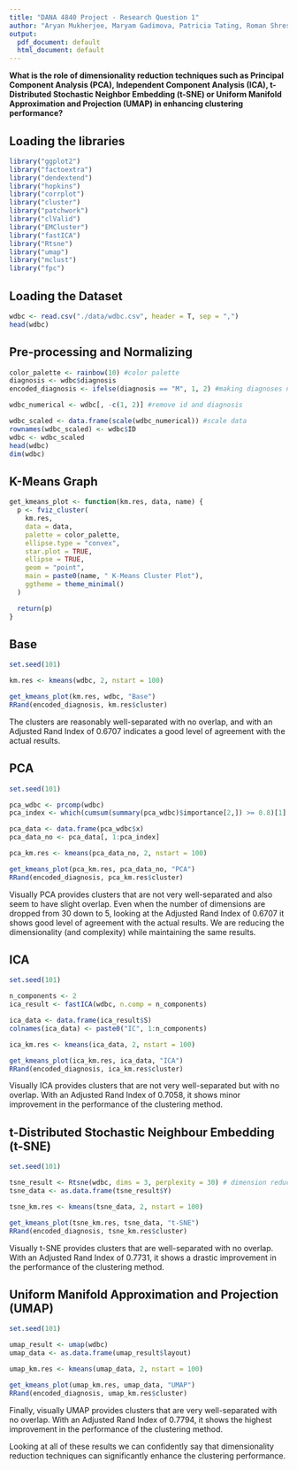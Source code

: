 ```yaml
---
title: "DANA 4840 Project - Research Question 1"
author: "Aryan Mukherjee, Maryam Gadimova, Patricia Tating, Roman Shrestha"
output:
  pdf_document: default
  html_document: default
---
```


**What is the role of dimensionality reduction techniques such as Principal Component Analysis (PCA), Independent Component Analysis (ICA), t-Distributed Stochastic Neighbor Embedding (t-SNE) or Uniform Manifold Approximation and Projection (UMAP) in enhancing clustering performance?**

## Loading the libraries
```r
library("ggplot2")
library("factoextra")
library("dendextend")
library("hopkins")
library("corrplot")
library("cluster")
library("patchwork")
library("clValid")
library("EMCluster")
library("fastICA")
library("Rtsne")
library("umap")
library("mclust")
library("fpc")
```


## Loading the Dataset
```r
wdbc <- read.csv("./data/wdbc.csv", header = T, sep = ",")
head(wdbc)
```


## Pre-processing and Normalizing
```r
color_palette <- rainbow(10) #color palette
diagnosis <- wdbc$diagnosis
encoded_diagnosis <- ifelse(diagnosis == "M", 1, 2) #making diagnoses numerical

wdbc_numerical <- wdbc[, -c(1, 2)] #remove id and diagnosis

wdbc_scaled <- data.frame(scale(wdbc_numerical)) #scale data
rownames(wdbc_scaled) <- wdbc$ID
wdbc <- wdbc_scaled
head(wdbc)
dim(wdbc)
```


## K-Means Graph
```r
get_kmeans_plot <- function(km.res, data, name) {
  p <- fviz_cluster(
    km.res,
    data = data,
    palette = color_palette,
    ellipse.type = "convex",
    star.plot = TRUE,
    ellipse = TRUE,
    geom = "point",
    main = paste0(name, " K-Means Cluster Plot"),
    ggtheme = theme_minimal()
  )

  return(p)
}
```


## Base
```r
set.seed(101)

km.res <- kmeans(wdbc, 2, nstart = 100)

get_kmeans_plot(km.res, wdbc, "Base")
RRand(encoded_diagnosis, km.res$cluster)
```
The clusters are reasonably well-separated with no overlap, and with an Adjusted Rand Index of 0.6707 indicates a good level of agreement with the actual results.


## PCA
```r
set.seed(101)

pca_wdbc <- prcomp(wdbc)
pca_index <- which(cumsum(summary(pca_wdbc)$importance[2,]) >= 0.8)[1] # taking principal components which explain 80% of the variation in the data

pca_data <- data.frame(pca_wdbc$x)
pca_data_no <- pca_data[, 1:pca_index]

pca_km.res <- kmeans(pca_data_no, 2, nstart = 100)

get_kmeans_plot(pca_km.res, pca_data_no, "PCA")
RRand(encoded_diagnosis, pca_km.res$cluster)
```
Visually PCA provides clusters that are not very well-separated and also seem to have slight overlap. Even when the number of dimensions are dropped from 30 down to 5, looking at the Adjusted Rand Index of 0.6707 it shows good level of agreement with the actual results. We are reducing the dimensionality (and complexity) while maintaining the same results.


## ICA
```r
set.seed(101)

n_components <- 2
ica_result <- fastICA(wdbc, n.comp = n_components)

ica_data <- data.frame(ica_result$S)
colnames(ica_data) <- paste0("IC", 1:n_components)

ica_km.res <- kmeans(ica_data, 2, nstart = 100)

get_kmeans_plot(ica_km.res, ica_data, "ICA")
RRand(encoded_diagnosis, ica_km.res$cluster)
```
Visually ICA provides clusters that are not very well-separated but with no overlap. With an Adjusted Rand Index of 0.7058, it shows minor improvement in the performance of the clustering method.


## t-Distributed Stochastic Neighbour Embedding (t-SNE)
```r
set.seed(101)

tsne_result <- Rtsne(wdbc, dims = 3, perplexity = 30) # dimension reduction to only 3
tsne_data <- as.data.frame(tsne_result$Y)

tsne_km.res <- kmeans(tsne_data, 2, nstart = 100)

get_kmeans_plot(tsne_km.res, tsne_data, "t-SNE")
RRand(encoded_diagnosis, tsne_km.res$cluster)
```
Visually t-SNE provides clusters that are well-separated with no overlap. With an Adjusted Rand Index of 0.7731, it shows a drastic improvement in the performance of the clustering method.


## Uniform Manifold Approximation and Projection (UMAP)
```r
set.seed(101)

umap_result <- umap(wdbc)
umap_data <- as.data.frame(umap_result$layout)

umap_km.res <- kmeans(umap_data, 2, nstart = 100)

get_kmeans_plot(umap_km.res, umap_data, "UMAP")
RRand(encoded_diagnosis, umap_km.res$cluster)
```
Finally, visually UMAP provides clusters that are very well-separated with no overlap. With an Adjusted Rand Index of 0.7794, it shows the highest improvement in the performance of the clustering method.

Looking at all of these results we can confidently say that dimensionality reduction techniques can significantly enhance the clustering performance.
